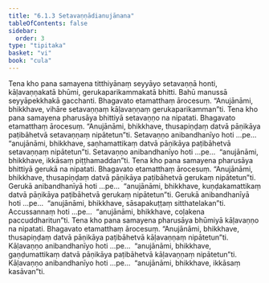 ```yaml
---
title: "6.1.3 Setavaṇṇādianujānana"
tableOfContents: false
sidebar:
  order: 3
type: "tipitaka"
basket: "vi"
book: "cula"
---
```



<DynamicBreadcrumb />

<Division number="298" book="cula" e="ch" v="4" p="296">

<Paragraph number="1287" book="cula">
Tena kho pana samayena titthiyānaṃ seyyāyo setavaṇṇā honti, kāḷavaṇṇakatā bhūmi, gerukaparikammakatā bhitti. Bahū manussā seyyāpekkhakā gacchanti. Bhagavato etamatthaṃ ārocesuṃ. “Anujānāmi, bhikkhave, vihāre setavaṇṇaṃ kāḷavaṇṇaṃ gerukaparikamman”ti.
</Paragraph>

<Paragraph number="1288" book="cula">
Tena kho pana samayena pharusāya bhittiyā setavaṇṇo na nipatati. Bhagavato etamatthaṃ ārocesuṃ. “Anujānāmi, bhikkhave, thusapiṇḍaṃ datvā pāṇikāya paṭibāhetvā setavaṇṇaṃ nipātetun”ti. Setavaṇṇo anibandhanīyo hoti …pe…  “anujānāmi, bhikkhave, saṇhamattikaṃ datvā pāṇikāya paṭibāhetvā setavaṇṇaṃ nipātetun”ti. Setavaṇṇo anibandhanīyo hoti …pe…  “anujānāmi, bhikkhave, ikkāsaṃ piṭṭhamaddan”ti.
</Paragraph>

<Paragraph number="1289" book="cula">
Tena kho pana samayena pharusāya bhittiyā gerukā na nipatati. Bhagavato etamatthaṃ ārocesuṃ. “Anujānāmi, bhikkhave, thusapiṇḍaṃ datvā pāṇikāya paṭibāhetvā gerukaṃ nipātetun”ti. Gerukā anibandhanīyā hoti …pe…  “anujānāmi, bhikkhave, kuṇḍakamattikaṃ datvā pāṇikāya paṭibāhetvā gerukaṃ nipātetun”ti. Gerukā anibandhanīyā hoti …pe…  “anujānāmi, bhikkhave, sāsapakuṭṭaṃ sitthatelakan”ti. Accussannaṃ hoti …pe…  “anujānāmi, bhikkhave, coḷakena paccuddharitun”ti.
</Paragraph>

<Paragraph number="1290" book="cula">
Tena kho pana samayena pharusāya bhūmiyā kāḷavaṇṇo na nipatati. Bhagavato etamatthaṃ ārocesuṃ. “Anujānāmi, bhikkhave, thusapiṇḍaṃ datvā pāṇikāya paṭibāhetvā kāḷavaṇṇaṃ nipātetun”ti. Kāḷavaṇṇo anibandhanīyo hoti …pe…  “anujānāmi, bhikkhave, gaṇḍumattikaṃ datvā pāṇikāya paṭibāhetvā kāḷavaṇṇaṃ nipātetun”ti. Kāḷavaṇṇo anibandhanīyo hoti …pe…  “anujānāmi, bhikkhave, ikkāsaṃ kasāvan”ti.
</Paragraph>
</Division>